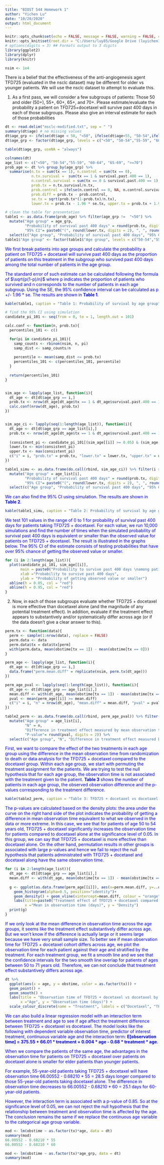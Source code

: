 ---
title: "BIOST 544 Homework 1"
author: "Yichen Lu"
date: "10/20/2020"
output: html_document
---

```{r setup, include=FALSE}
knitr::opts_chunk$set(echo = FALSE, message = FALSE, warning = FALSE, cache = TRUE)
knitr::opts_knit$set(root.dir = "C:/Users/luy85/Google Drive (luyichen1994@gmail.com)/UW Seattle/Fall20/BIOST544/") ## Set this to your own working directory
# options(digits = 3) ## Formats output to 3 digits
library(ggplot2)
library(dplyr)
library(knitr)

nsim <- 1e4
```

There is a belief that the effectiveness of the anti-angiogenesis agent TFD725 (evaluated in the nsclc dataset) may be different for older vs younger patients. We will use the nsclc dataset to attempt to evaluate this.

1. As a first pass, we will consider a few subgroups of patients: Those 50 and older (50+), 55+, 60+, 65+, and 70+. Please estimate/evaluate the probability a patient on TFD725+docetaxel will survive past 400 days in each of those subgroups. Please also give an interval estimate for each of those probabilities

```{r, include = FALSE}
dt <- read.delim("nsclc-modified.txt", sep = " ")
summary(dt$age) # no missing values
dt$age_grp <- ifelse(dt$age < 50, "<50", ifelse(dt$age<55, "50-54",ifelse(dt$age<60, "55-59", ifelse(dt$age<65, "60-64", ifelse(dt$age<70, "65-69", ">=70")))))
dt$age_grp <- factor(dt$age_grp, levels = c("<50", "50-54","55-59", "60-64", "65-69", ">=70"))

table(dt$age_grp, useNA = "always")

colnames(dt)
age_list <- c("<50", "50-54","55-59", "60-64", "65-69", ">=70")
prob_age <- dt %>% group_by(age_grp) %>% 
  summarise(n.tx = sum(tx == 1), n.control = sum(tx == 0),
            n.tx.survival =  sum(tx == 1 & survival.past.400 == 1),   
            n.control.survival = sum(tx == 0 & survival.past.400 == 1),
            prob.tx = n.tx.survival/n.tx,
            prob.control = ifelse(n.control == 0, NA, n.control.survival/n.control),
            prob.diff = prob.tx - prob.control,
            se.tx = sqrt(prob.tx*(1-prob.tx)/n.tx),
            lower.tx = prob.tx - 1.96 * se.tx, upper.tx = prob.tx + 1.96 * se.tx)

# clean the table for presentation
table1 <- as.data.frame(prob_age) %>% filter(age_grp !=  "<50") %>% 
  mutate("Age group" = age_grp, 
         "Probability of survival past 400 days" = round(prob.tx, digits = 2),
         "95% CI"= paste0("(", round(lower.tx, digits = 2), ", ", round(upper.tx, digits = 2), ")")) %>% 
  select(c("Age group", "Probability of survival past 400 days", "95% CI"))
table1$"Age group" <- factor(table1$"Age group", levels = c("50-54","55-59", "60-64", "65-69", ">=70"))
```

<span style="color: blue">We first break patients into age groups and calculate the probability a patient on TFD725 + docetaxel will survive past 400 days as the proportion of patients on this treatment in the subgroup who survived past 400 days among the total number of patients in the age group.<span>

<span style="color: blue">The standard error of such estimate can be calculated following the formula of $\sqrt{p(1-p)/n}$ where p indicates the proportion of patients who survived and n corresponds to the number of patients in each age subgroup. Using the SE, the 95% confidence interval can be calculated as p +/- 1.96 * se. The results are shown in **Table 1**.<span>

```{r, echo = FALSE, include = TRUE} 
kable(table1, caption = "Table 1: Probability of survival by age group")
```

```{r}
# find the 95% CI using simulation
candidate_pi_101 <- seq(from = 0, to = 1, length.out = 101)

calc.conf <- function(n, prob.tx){
  percentiles_101 <- c()

  for(pi in candidate_pi_101){
    samp_counts <- rbinom(nsim, n, pi)
    samp_dist <- samp_counts/n
    
    percentile <- mean(samp_dist <= prob.tx)
    percentiles_101 <- c(percentiles_101, percentile)
  }
  
  return(percentiles_101)
}


sim_age <- lapply(age_list, function(i){
  dt_age <- dt[dt$age_grp == i,]
  prob.tx <- nrow(dt_age[dt_age$tx == 1 & dt_age$survival.past.400 == 1,])/nrow(dt_age[dt_age$tx == 1,])
  calc.conf(nrow(dt_age), prob.tx)
})


sim_age_ci <- lapply(seq(1:length(age_list)), function(i){
  dt_age <- dt[dt$age_grp == age_list[i],]
  prob.tx <- nrow(dt_age[dt_age$tx == 1 & dt_age$survival.past.400 == 1,])/nrow(dt_age[dt_age$tx == 1,])
  
  (consistent_pi <- candidate_pi_101[(sim_age[[i]] >= 0.05) & (sim_age[[i]] <= 0.95)])
  lower.tx <- min(consistent_pi)
  upper.tx <- max(consistent_pi)
  c("i" = i, "prob.tx" = prob.tx, "lower.tx" = lower.tx, "upper.tx" = upper.tx)
})

table1_simu <- as.data.frame(do.call(rbind, sim_age_ci)) %>% filter(i > 1) %>%
  mutate("Age group" = age_list[i],
         "Probability of survival past 400 days" = round(prob.tx, digits = 2),
         "95% CI"= paste0("(", round(lower.tx, digits = 2), ", ", round(upper.tx, digits = 2), ")")) %>% 
  select(c("Age group", "Probability of survival past 400 days", "95% CI"))
```

<span style="color: blue">We can also find the 95% CI using simulation. The results are shown in **Table 2**. <span>

```{r, echo = FALSE, include = TRUE} 
kable(table1_simu, caption = "Table 2: Probability of survival by age group using simulation")
```

<span style="color: blue">We test 101 values in the range of 0 to 1 for probability of survival past 400 days for patients taking TFD725 + docetaxel. For each value, we run 10,000 simulations and find the number of times when the simulated probability of survival past 400 days is equivalent or smaller than the observed value for patients on TFD725 + docetaxel. The result is illustrated in the graphs below. The 95% CI of the estimate consists of testing probabilities that have over 95% chance of getting the observed value or smaller. <span>

```{r, echo = FALSE, include = TRUE} 
for (i in 2:length(age_list)){
  plot(candidate_pi_101, sim_age[[i]], 
       main = paste0("Probability to survive past 400 days \namong patients taking TFD725 + docetaxel of age ", age_list[i]), 
       xlab ="Probability to survive past 400 days", 
       ylab = "Probability of getting observed value or smaller")
  abline(h = 0.05, col = "red")
  abline(h = 0.95, col = "red")
}
```


2. Now, in each of those subgroups evaluate whether TFD725 + docetaxel is more effective than docetaxel alone (and the magnitude of any potential treatment effect). In addition, evaluate if the treatment effect appears to substantively and/or systematically differ across age (or if the data doesn’t give a clear answer to this).

```{r, include = FALSE}
perm.tx <- function(data){
  perm <- sample(1:nrow(data), replace = FALSE)
  perm.data <- data
  perm.data$tx = data$tx[perm]
  with(perm.data, mean(obstime[tx == 1]) - mean(obstime[tx == 0]))
}

perm_age <- lapply(age_list, function(i){
  dt_age <- dt[dt$age_grp == i,]
  data.frame("perm.mean.diff" = replicate(nsim, perm.tx(dt_age)))
})

perm_age_pval <- lapply(seq(1:length(age_list)), function(i){
  dt_age <- dt[dt$age_grp == age_list[i],]
  mean.diff <- with(dt_age, mean(obstime[tx == 1]) - mean(obstime[tx == 0]))
  pval <- mean(perm_age[[i]] >= mean.diff)
  c("i" = i, "n" = nrow(dt_age), "mean.diff" = mean.diff, "pval" = pval)
})

table2_perm <- as.data.frame(do.call(rbind, perm_age_pval)) %>% filter(i > 1) %>%
  mutate("Age group" = age_list[i],
         "N" = n,
         "Difference in treatment effect measured by mean observation time" = round(mean.diff, digits = 2),
         "P-value"= round(pval, digits = 2)) %>% 
  select(c("Age group", "N", "Difference in treatment effect measured by mean observation time", "P-value"))
```

<span style="color: blue">First, we want to compare the effect of the two treatments in each age group using the difference in the mean observation time from randomization to death or data analysis for the TFD725 + docetaxel compared to the docetaxel group. Within each age group, we start with permuting the treatment assignment for the patients. We are trying to test the null hypothesis that for each age group, the observation time is not associated with the treatment given to the patient. **Table 3** shows the number of patients in each age group, the observed observation difference and the p-values corresponding to the treatment difference.<span>

```{r, echo = FALSE, warning = FALSE, include = TRUE} 
kable(table2_perm, caption = "Table 3: TFD725 + docetaxel vs docetaxel by age group using permutation")
```

<span style="color: blue">The p-values are calculated based on the density plots: the area under the curve on the right hand side of the plot indicates the probability of getting a difference in mean observation time equivalent to what we observed in the data or more extreme. In this case, we see that for patients of age 50 to 54 years old, TFD725 + docetaxel significantly increases the observation time for patients compared to docetaxel alone at the significance level of 0.05. In this group, we can say that TFD725 + docetaxel is more effective than docetaxel alone. On the other hand, permutation results in other groups is associated with large p-values and hence we fail to reject the null hypothesis that patients administrated with TFD725 + docetaxel and docetaxel along have the same observation time.<span>

```{r, echo = FALSE, warning = FALSE, include = TRUE} 
for (i in 2:length(age_list)){
  dt_age <- dt[dt$age_grp == age_list[i],]
  mean.diff <- with(dt_age, mean(obstime[tx == 1]) - mean(obstime[tx == 0]))
  
  g <- ggplot(as.data.frame(perm_age[[i]]), aes(x=perm.mean.diff, y=..density..)) +
    geom_histogram(alpha=0.5, position="identity")+
    geom_density() + geom_vline(xintercept=mean.diff, colour = "orange") +
    labs(title=paste0("Treatment effect of TFD725 + docetaxel compared to docetaxel \namong patients of age ", age_list[i]),
         x ="Mean in observation time (days)", y = "Density")
  print(g)
}
```

<span style="color: blue"> If we only look at the mean difference in observation time across the age groups, it seems like the treatment effect substantively differ across age. But we won't know if the difference is actually large or it seems large because we have very small sample size. To better see if mean observation time for TFD725 + docetaxel cohort differs across age, we plot the observation time for each patient against their age and stratified by the treatment. For each treatment group, we fit a smooth line and we see that the confidence intervals for the two smooth line overlap for patients of ages between 50 to 71 years old. Therefore, we can not conclude that treatment effect substantively differs across age. <span>

```{r}
dt %>%
  ggplot(aes(x = age, y = obstime, color = as.factor(tx))) + 
  geom_point() + 
  geom_smooth() + 
  labs(title = "Observation time of TFD725 + docetaxel vs docetaxel by age",
       x ="Age", y = "Observation time (days)") + 
  scale_colour_discrete(name = "Treatment", labels = c("Docetaxel", "TFD725 + docetaxel"))
```

<span style="color: blue"> We can also build a linear regression model with an interaction term between treatment and age to see if age affect the treatment difference between TFD725 + docetaxel vs docetaxel. The model looks like the following with dependent variable observation time, predictor of interest treatment, continuous variable age and the interaction term: **E[observation time] = 375.55 + 66.01 * treatment + 0.004 * age - 0.68 * treatment * age**.<span>

<span style="color: blue">When we compare the patients of the same age, the advantages in the observation time for patients on TFD725 + docetaxel over patients on docetaxel alone is smaller for elder patients than younger patients. <span>

<span style="color: blue">For example, 55-year-old patients taking TFD725 + docetaxel will have observation time 66.00552 - 0.68210 * 55 = 28.5 days longer compared to those 55-year-old patients taking docetaxel alone. The difference in observation time decreases to 66.00552 - 0.68210 * 60 = 25.1 days for 60-year-old patients. <span>

<span style="color: blue">However, the interaction term is associated with a p-value of 0.85. So at the significance level of 0.05, we can not reject the null hypothesis that the relationship between treatment and observation time is affected by the age. The conclusion remains the same if we replace the continuous age variable to the categorical age group variable. <span>

```{r, eval = FALSE}
mod <- lm(obstime ~ as.factor(tx)*age, data = dt)
summary(mod)
66.00552 - 0.68210 * 55
66.00552 - 0.68210 * 60

mod <- lm(obstime ~ as.factor(tx)*age_grp, data = dt)
summary(mod)
```